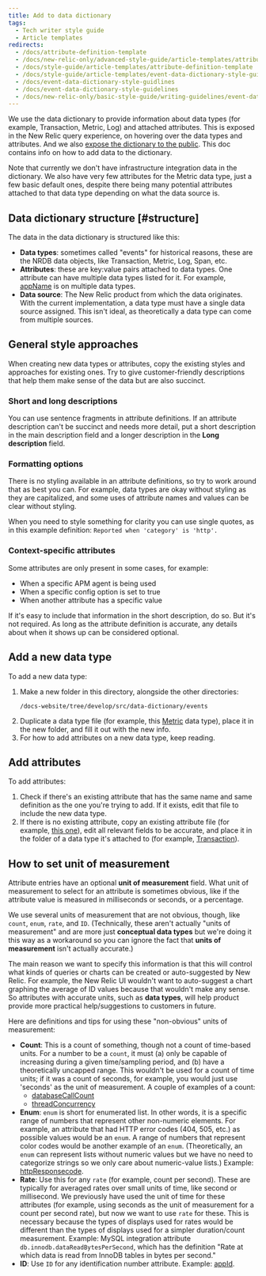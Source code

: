 ```yaml
---
title: Add to data dictionary
tags:
  - Tech writer style guide
  - Article templates
redirects:
  - /docs/attribute-definition-template
  - /docs/new-relic-only/advanced-style-guide/article-templates/attribute-definition-template
  - /docs/style-guide/article-templates/attribute-definition-template 
  - /docs/style-guide/article-templates/event-data-dictionary-style-guidelines 
  - /docs/event-data-dictionary-style-guidlines
  - /docs/event-data-dictionary-style-guidelines
  - /docs/new-relic-only/basic-style-guide/writing-guidelines/event-data-dictionary-style-guidelines
---
```


We use the data dictionary to provide information about data types (for example, Transaction, Metric, Log) and attached attributes. This is exposed in the New Relic query experience, on hovering over the data types and attributes. And we also [expose the dictionary to the public](/attribute-dictionary). This doc contains info on how to add data to the dictionary. 

Note that currently we don't have infrastructure integration data in the dictionary. We also have very few attributes for the Metric data type, just a few basic default ones, despite there being many potential attributes attached to that data type depending on what the data source is. 

## Data dictionary structure [#structure]

The data in the data dictionary is structured like this: 

* **Data types**: sometimes called "events" for historical reasons, these are the NRDB data objects, like Transaction, Metric, Log, Span, etc. 
* **Attributes**: these are key:value pairs attached to data types. One attribute can have multiple data types listed for it. For example, [appName](/attribute-dictionary/?event=BrowserTiming&attribute=appName) is on multiple data types.
* **Data source**: The New Relic product from which the data originates. With the current implementation, a data type must have a single data source assigned. This isn't ideal, as theoretically a data type can come from multiple sources. 

## General style approaches

When creating new data types or attributes, copy the existing styles and approaches for existing ones. Try to give customer-friendly descriptions that help them make sense of the data but are also succinct. 

### Short and long descriptions

You can use sentence fragments in attribute definitions. If an attribute description can't be succinct and needs more detail, put a short description in the main description field and a longer description in the **Long description** field. 

### Formatting options

There is no styling available in an attribute definitions, so try to work around that as best you can. For example, data types are okay without styling as they are capitalized, and some uses of attribute names and values can be clear without styling. 

When you need to style something for clarity you can use single quotes, as in this example definition: `Reported when 'category' is 'http'.`

### Context-specific attributes

Some attributes are only present in some cases, for example: 

* When a specific APM agent is being used
* When a specific config option is set to true
* When another attribute has a specific value

If it's easy to include that information in the short description, do so. But it's not required. As long as the attribute definition is accurate, any details about when it shows up can be considered optional. 

## Add a new data type

To add a new data type: 

1. Make a new folder in this directory, alongside the other directories:
    ```
    /docs-website/tree/develop/src/data-dictionary/events
    ```
2. Duplicate a data type file (for example, this [Metric](https://github.com/newrelic/docs-website/blob/develop/src/data-dictionary/events/Metric/Metric.event-definition.md) data type), place it in the new folder, and fill it out with the new info. 
3. For how to add attributes on a new data type, keep reading. 

## Add attributes

To add attributes: 

1. Check if there's an existing attribute that has the same name and same definition as the one you're trying to add. If it exists, edit that file to include the new data type. 
2. If there is no existing attribute, copy an existing attribute file (for example, [this one](https://github.com/newrelic/docs-website/blob/develop/src/data-dictionary/events/Transaction/accountId.md)), edit all relevant fields to be accurate, and place it in the folder of a data type it's attached to (for example, [Transaction](https://github.com/newrelic/docs-website/tree/develop/src/data-dictionary/events/Transaction)). 

## How to set unit of measurement 

Attribute entries have an optional **unit of measurement** field. What unit of measurement to select for an attribute is sometimes obvious, like if the attribute value is measured in milliseconds or seconds, or a percentage.

We use several units of measurement that are not obvious, though, like `count`, `enum`, `rate`, and `ID`. (Technically, these aren't actually "units of measurement" and are more just **conceptual data types** but we're doing it this way as a workaround so you can ignore the fact that **units of measurement** isn't actually accurate.)

The main reason we want to specify this information is that this will control what kinds of queries or charts can be created or auto-suggested by New Relic. For example, the New Relic UI wouldn't want to auto-suggest a chart graphing the average of ID values because that wouldn't make any sense. So attributes with accurate units, such as **data types**, will help product provide more practical help/suggestions to customers in future.

Here are definitions and tips for using these "non-obvious" units of measurement:

* **Count**: This is a count of something, though not a count of time-based units. For a number to be a `count`, it must (a) only be capable of increasing during a given time/sampling period, and (b) have a theoretically uncapped range. This wouldn't be used for a count of time units; if it was a count of seconds, for example, you would just use 'seconds' as the unit of measurement. A couple of examples of a count:
    * [databaseCallCount](/attribute-dictionary/transaction/databasecallcount)
    * [threadConcurrency](/attribute-dictionary/transactionerror/threadconcurrency)
* **Enum**: `enum` is short for enumerated list. In other words, it is a specific range of numbers that represent other non-numeric elements. For example, an attribute that had HTTP error codes (404, 505, etc.) as possible values would be an `enum`. A range of numbers that represent color codes would be another example of an `enum`. (Theoretically, an `enum` can represent lists without numeric values but we have no need to categorize strings so we only care about numeric-value lists.) Example: [httpResponsecode](/attribute-dictionary/transaction/httpresponsecode).
* **Rate**: Use this for any `rate` (for example, count per second). These are typically for averaged rates over small units of time, like second or millisecond. We previously have used the unit of time for these attributes (for example, using seconds as the unit of measurement for a count per second rate), but now we want to use `rate` for these. This is necessary because the types of displays used for rates would be different than the types of displays used for a simpler duration/count measurement. Example: MySQL integration attribute `db.innodb.dataReadBytesPerSecond`, which has the definition "Rate at which data is read from InnoDB tables in bytes per second."
* **ID**: Use `ID` for any identification number attribute. Example: [appId](/attribute-dictionary/transaction/appid).